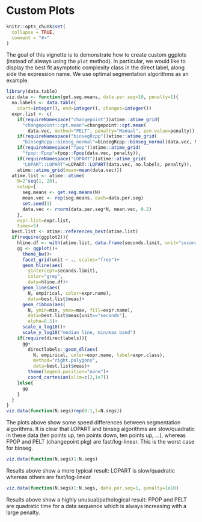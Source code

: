 <!--
%\VignetteEngine{knitr::knitr}
%\VignetteIndexEntry{Custom Plots}
-->

# Custom Plots

```r
knitr::opts_chunk$set(
  collapse = TRUE,
  comment = "#>"
)
```

The goal of this vignette is to demonstrate how to create custom
ggplots (instead of always using the `plot` method). In particular, we
would like to display the best fit asymptotic complexity class in the
direct label, along side the expression name. We use optimal
segmentation algorithms as an example.

```r
library(data.table)
viz.data <- function(get.seg.means, data.per.seg=10, penalty=1){
  no.labels <- data.table(
    start=integer(), end=integer(), changes=integer())
  expr.list <- c(
    if(requireNamespace("changepoint"))atime::atime_grid(
      "changepoint::cpt.mean"=changepoint::cpt.mean(
        data.vec, method="PELT", penalty="Manual", pen.value=penalty)),
    if(requireNamespace("binsegRcpp"))atime::atime_grid(
      "binsegRcpp::binseg_normal"=binsegRcpp::binseg_normal(data.vec, N)),
    if(requireNamespace("fpop"))atime::atime_grid(
      "fpop::Fpop"=fpop::Fpop(data.vec, penalty)),
    if(requireNamespace("LOPART"))atime::atime_grid(
      "LOPART::LOPART"=LOPART::LOPART(data.vec, no.labels, penalty)),
    atime::atime_grid(mean=mean(data.vec)))
  atime.list <- atime::atime(
    N=2^seq(1, 20),
    setup={
      seg.means <- get.seg.means(N)
      mean.vec <- rep(seg.means, each=data.per.seg)
      set.seed(1)
      data.vec <- rnorm(data.per.seg*N, mean.vec, 0.2)
    },
    expr.list=expr.list,
    times=5)
  best.list <- atime::references_best(atime.list)
  if(require(ggplot2)){
    hline.df <- with(atime.list, data.frame(seconds.limit, unit="seconds"))
    gg <- ggplot()+
      theme_bw()+
      facet_grid(unit ~ ., scales="free")+
      geom_hline(aes(
        yintercept=seconds.limit),
        color="grey",
        data=hline.df)+
      geom_line(aes(
        N, empirical, color=expr.name),
        data=best.list$meas)+
      geom_ribbon(aes(
        N, ymin=min, ymax=max, fill=expr.name),
        data=best.list$meas[unit=="seconds"],
        alpha=0.5)+
      scale_x_log10()+
      scale_y_log10("median line, min/max band")
    if(require(directlabels)){
      gg+
        directlabels::geom_dl(aes(
          N, empirical, color=expr.name, label=expr.class),
          method="right.polygons",
          data=best.list$meas)+
        theme(legend.position="none")+
        coord_cartesian(xlim=c(2,1e7))
    }else{
      gg
    }
  }
}
viz.data(function(N.segs)rep(0:1,l=N.segs))
```

The plots above show some speed differences between segmentation
algorithms. It is clear that LOPART and binseg algorithms are
slow/quadratic in these data (ten points up, ten points down, ten
points up, ...), whereas FPOP and PELT (changepoint pkg) are
fast/log-linear. This is the worst case for binseg.

```r
viz.data(function(N.segs)1:N.segs)
```

Results above show a more typical result: LOPART is slow/quadratic
whereas others are fast/log-linear. 

```r
viz.data(function(N.segs)1:N.segs, data.per.seg=1, penalty=1e10)
```

Results above show a highly unusual/pathological result: FPOP and PELT
are quadratic time for a data sequence which is always increasing with
a large penalty.

